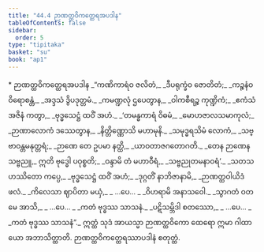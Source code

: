 ```yaml
---
title: "44.4 ဉာဏတ္ထဝိကတ္ထေရအပဒါန"
tableOfContents: false
sidebar:
  order: 5
type: "tipitaka"
basket: "su"
book: "ap1"
---
```



<DynamicBreadcrumb />

<Paragraph type="center" book="ap1">
* ဉာဏတ္ထဝိကတ္ထေရအပဒါန
</Paragraph>

<Division number="35" book="ap1">

<Paragraph number="5704" type="verses" book="ap1">
_“ကဏိကာရံဝ ဇလိတံ,_  
_ဒီပရုက္ခံဝ ဇောတိတံ;_  
_ကဉ္စနံဝ ဝိရောစန္တံ,_  
_အဒ္ဒသံ ဒွိပဒုတ္တမံ._  

</Paragraph>

</Division>
<Division number="36" book="ap1">

<Paragraph number="5705" type="verses" book="ap1">
_ကမဏ္ဍလုံ ဌပေတွာန,_  
_ဝါကစီရဉ္စ ကုဏ္ဍိကံ;_  
_ဧကံသံ အဇိနံ ကတွာ,_  
_ဗုဒ္ဓသေဋ္ဌံ ထဝိံ အဟံ._  

</Paragraph>

</Division>
<Division number="37" book="ap1">

<Paragraph number="5706" type="verses" book="ap1">
_‘တမန္ဓကာရံ ဝိဓမံ,_  
_မောဟဇာလသမာကုလံ;_  
_ဉာဏာလောကံ ဒဿေတွာန,_  
_နိတ္တိဏ္ဏောသိ မဟာမုနိ._  

</Paragraph>

</Division>
<Division number="38" book="ap1">

<Paragraph number="5707" type="verses" book="ap1">
_သမုဒ္ဓရသိမံ လောကံ,_  
_သဗ္ဗာဝန္တမနုတ္တရံ;_  
_ဉာဏေ တေ ဥပမာ နတ္ထိ,_  
_ယာဝတာဇဂတောဂတိ._  

</Paragraph>

</Division>
<Division number="39" book="ap1">

<Paragraph number="5708" type="verses" book="ap1">
_တေန ဉာဏေန သဗ္ဗညူ,_  
ဣတိ ဗုဒ္ဓေါ ပဝုစ္စတိ;_  
_ဝန္ဒာမိ တံ မဟာဝီရံ,_  
_သဗ္ဗညုတမနာဝရံ’._  

</Paragraph>

</Division>
<Division number="40" book="ap1">

<Paragraph number="5709" type="verses" book="ap1">
_သတသဟဿိတော ကပ္ပေ,_  
_ဗုဒ္ဓသေဋ္ဌံ ထဝိံ အဟံ;_  
_ဒုဂ္ဂတိံ နာဘိဇာနာမိ,_  
_ဉာဏတ္ထဝါယိဒံ ဖလံ._  

</Paragraph>

</Division>
<Division number="41" book="ap1">

<Paragraph number="5710" type="verses" book="ap1">
_ကိလေသာ ဈာပိတာ မယှံ,_  
_ …ပေ… _  
_ဝိဟရာမိ အနာသဝေါ._  

</Paragraph>

</Division>
<Division number="42" book="ap1">

<Paragraph number="5711" type="verses" book="ap1">
_သွာဂတံ ဝတ မေ အာသိ,_  
_ …ပေ… _  
_ကတံ ဗုဒ္ဓဿ သာသနံ._  

</Paragraph>

</Division>
<Division number="43" book="ap1">

<Paragraph number="5712" type="verses" book="ap1">
_ပဋိသမ္ဘိဒါ စတဿော,_  
_ …ပေ… _  
_ကတံ ဗုဒ္ဓဿ သာသနံ”._  

</Paragraph>

<Paragraph number="5713" book="ap1">
ဣတ္ထံ သုဒံ အာယသ္မာ ဉာဏတ္ထဝိကော ထေရော ဣမာ ဂါထာယော အဘာသိတ္ထာတိ.

</Paragraph>
</Division>

<Paragraph number="5714" type="center" book="ap1">
ဉာဏတ္ထဝိကတ္ထေရဿာပဒါနံ စတုတ္ထံ.
</Paragraph>